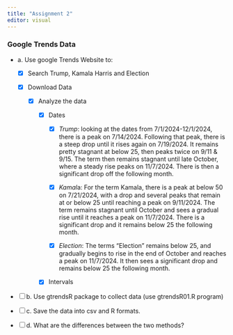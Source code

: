 ```yaml
---
title: "Assignment 2"
editor: visual
---
```


### Google Trends Data

-   a\. Use google Trends Website to:

    -   [x] Search Trump, Kamala Harris and Election

    -   [x] Download Data

        -   [x] Analyze the data

            -   [x] Dates

                -   [x] *Trump*: looking at the dates from 7/1/2024-12/1/2024, there is a peak on 7/14/2024. Following that peak, there is a steep drop until it rises again on 7/19/2024. It remains pretty stagnant at below 25, then peaks twice on 9/11 & 9/15. The term then remains stagnant until late October, where a steady rise peaks on 11/7/2024. There is then a significant drop off the following month.

                -   [x] *Kamal*a: For the term Kamala, there is a peak at below 50 on 7/21/2024, with a drop and several peaks that remain at or below 25 until reaching a peak on 9/11/2024. The term remains stagnant until October and sees a gradual rise until it reaches a peak on 11/7/2024. There is a significant drop and it remains below 25 the following month.

                -   [x] *Election*: The terms "Election" remains below 25, and gradually begins to rise in the end of October and reaches a peak on 11/7/2024. It then sees a significant drop and remains below 25 the following month.

            -   [x] Intervals

-   [ ] b. Use gtrendsR package to collect data (use gtrendsR01.R program)

-   [ ] c. Save the data into csv and R formats.

-   [ ] d. What are the differences between the two methods?
